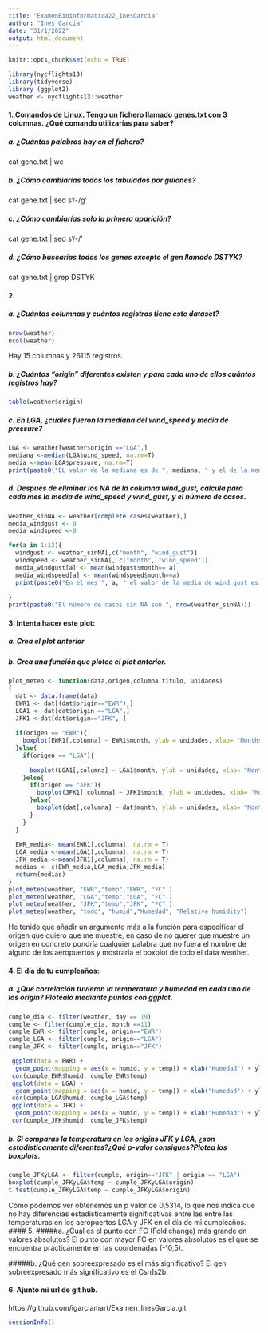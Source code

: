 ```yaml
---
title: "ExamenBioinformatica22_InesGarcia"
author: "Ines Garcia"
date: "31/1/2022"
output: html_document
---
```


```r
knitr::opts_chunk$set(echo = TRUE)
```

```r
library(nycflights13)
library(tidyverse)
library (ggplot2)
weather <- nycflights13::weather
```

#### 1. Comandos de Linux. Tengo un fichero llamado genes.txt con 3 columnas. ¿Qué comando utilizarías para saber?
##### a. ¿Cuántas palabras hay en el fichero?
cat gene.txt | wc

##### b. ¿Cómo cambiarías todos los tabulados por guiones?
cat gene.txt | sed s'/\t/-/g'

##### c. ¿Cómo cambiarías solo la primera aparición?
cat gene.txt | sed s'/\t/-/'

##### d. ¿Cómo buscarías todos los genes excepto el gen llamado DSTYK?
cat gene.txt | grep DSTYK


#### 2. 
##### a. ¿Cuántas columnas y cuántos registros tiene este dataset?
```r
nrow(weather)
ncol(weather)
```
Hay 15 columnas y 26115 registros.

##### b. ¿Cuántos “origin” diferentes existen y para cada uno de ellos cuántos registros hay?
```r
table(weather$origin)
```
##### c. En LGA, ¿cuales fueron la mediana del wind_speed y media de pressure?
```r
LGA <- weather[weather$origin =="LGA",]
mediana <-median(LGA$wind_speed, na.rm=T)
media <-mean(LGA$pressure, na.rm=T)
print(paste0("EL valor de la mediana es de ", mediana, " y el de la media es de ", media))

```
##### d. Después de eliminar los NA de la columna wind_gust, calcula para cada mes la media de wind_speed y wind_gust, y el número de casos. 
```r
weather_sinNA <- weather[complete.cases(weather),]
media_windgust <- 0
media_windspeed <-0

for(a in 1:12){
  windgust <- weather_sinNA[,c("month", "wind_gust")]
  windspeed <- weather_sinNA[, c("month", "wind_speed")]
  media_windgust[a] <- mean(windgust$month== a)
  media_windspeed[a] <- mean(windspeed$month==a)
  print(paste0("En el mes ", a, " el valor de la media de wind gust es ", media_windgust[a]," y el de la media de wind speed es ", media_windspeed[a]))
  
}
print(paste0("El número de casos sin NA son ", nrow(weather_sinNA)))

```



#### 3. Intenta hacer este plot:

##### a. Crea el plot anterior
##### b. Crea una función que plotee el plot anterior.
```r

plot_meteo <- function(data,origen,columna,titulo, unidades)
{
  dat <- data.frame(data)
  EWR1 <- dat[(dat$origin=="EWR"),]
  LGA1 <- dat[dat$origin =="LGA",]
  JFK1 <-dat[dat$origin=="JFK", ]
  
  if(origen == "EWR"){
    boxplot(EWR1[,columna] ~ EWR1$month, ylab = unidades, xlab= "Months",col="pink", main = titulo)
  }else{
    if(origen == "LGA"){
      
      boxplot(LGA1[,columna] ~ LGA1$month, ylab = unidades, xlab= "Months",col="pink", main = titulo)
    }else{
      if(origen == "JFK"){
        boxplot(JFK1[,columna] ~ JFK1$month, ylab = unidades, xlab= "Months",col="pink", main = titulo)
      }else{
        boxplot(dat[,columna] ~ dat$month, ylab = unidades, xlab= "Months",col="pink", main = titulo)
      }
    }
  }
  
  EWR_media<- mean(EWR1[,columna], na.rm = T)
  LGA_media <-mean(LGA1[,columna], na.rm = T)
  JFK_media <-mean(JFK1[,columna], na.rm = T)
  medias <- c(EWR_media,LGA_media,JFK_media)
  return(medias)
}
plot_meteo(weather, "EWR","temp","EWR", "ºC" )
plot_meteo(weather, "LGA","temp","LGA", "ºC" )
plot_meteo(weather, "JFK","temp","JFK", "ºC" )
plot_meteo(weather, "todo", "humid","Humedad", "Relative humidity")

```
He tenido que añadir un argumento más a la función para especificar el origen que quiero que me muestre, en caso de no querer que muestre un origen en concreto pondría cualquier palabra que no fuera el nombre de alguno de los aeropuertos y mostraría el boxplot de todo el data weather.



#### 4. El día de tu cumpleaños:
##### a. ¿Qué correlación tuvieron la temperatura y humedad en cada uno de los origin? Plotealo mediante puntos con ggplot.
```r
cumple_dia <- filter(weather, day == 19)
cumple <- filter(cumple_dia, month ==11)
cumple_EWR <- filter(cumple, origin=="EWR")
cumple_LGA <- filter(cumple, origin=="LGA")
cumple_JFK <- filter(cumple, origin=="JFK")

 ggplot(data = EWR) + 
  geom_point(mapping = aes(x = humid, y = temp)) + xlab("Humedad") + ylab("Temperatura")
 cor(cumple_EWR$humid, cumple_EWR$temp)
 ggplot(data = LGA) + 
  geom_point(mapping = aes(x = humid, y = temp)) + xlab("Humedad") + ylab("Temperatura")
 cor(cumple_LGA$humid, cumple_LGA$temp)
 ggplot(data = JFK) + 
  geom_point(mapping = aes(x = humid, y = temp)) + xlab("Humedad") + ylab("Temperatura")
 cor(cumple_JFK$humid, cumple_JFK$temp)

```


##### b. Si comparas la temperatura en los origins JFK y LGA, ¿son estadísticamente diferentes?¿Qué p-valor consigues?Plotea los boxplots.
```r
cumple_JFKyLGA <- filter(cumple, origin=="JFK" | origin == "LGA")
boxplot(cumple_JFKyLGA$temp ~ cumple_JFKyLGA$origin)
t.test(cumple_JFKyLGA$temp ~ cumple_JFKyLGA$origin)

```
Cómo podemos ver obtenemos un p valor de 0,5314, lo que nos indica que no hay diferencias estadísticamente significativas entre las entre las temperaturas en los aeropuertos LGA y JFK en el día de mi cumpleaños.
#### 5. 
#####a. ¿Cuál es el punto con FC (Fold change) más grande en valores absolutos?
El punto con mayor FC en valores absolutos es el que se encuentra prácticamente en las coordenadas (-10,5).


#####b. ¿Qué gen sobreexpresado es el más significativo?
El gen sobreexpresado más significativo es el Csn1s2b.


#### 6. Ajunto mi url de git hub.

https://github.com/igarciamart/Examen_InesGarcia.git

```r
sessionInfo()
```


